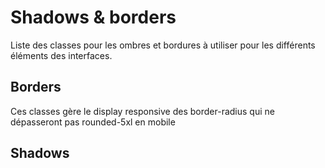 


<Meta title="Identity/Shadows & borders" />

# Shadows & borders

Liste des classes pour les ombres et bordures à utiliser pour les différents éléments des interfaces.

## Borders

Ces classes gère le display responsive des border-radius qui ne dépasseront pas rounded-5xl en mobile
<Canvas>
  <Story id="identity-shadows-borders-borders--borders" />
</Canvas>

## Shadows

<Canvas>
  <Story id="identity-shadows-borders-shadows--shadows" />
</Canvas>

